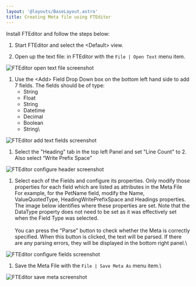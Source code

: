```yaml
---
layout: '@layouts/BaseLayout.astro'
title: Creating Meta file using FTEditor
---
```



Install FTEditor and follow the steps below:

1. Start FTEditor and select the &lt;Default&gt; view.

1. Open up the text file: <AssetLink fileName='basic-read-example.txt' text="basic-read-example.txt" /> in FTEditor with the `File | Open Text` menu item.
<Image src={fteditorOpenTextFileImage} alt="FTEditor open text file screenshot"/>

1. Use the &lt;Add&gt; Field Drop Down box on the bottom left hand side to add 7 fields. The fields should be of type:
    * String
    * Float
    * String
    * Datetime
    * Decimal
    * Boolean
    * String\
<Image src={fteditorAddTextFieldsImage} alt="FTEditor add text fields screenshot"/>

1. Select the "Heading" tab in the top left Panel and set "Line Count" to 2.  Also select “Write Prefix Space”
<Image src={fteditorConfigHeaderImage} alt="FTEditor configure header screenshot"/>

1. Select each of the Fields and configure its properties.  Only modify those properties for each field which are listed as attributes in the Meta File  For example, for the PetName field, modify the Name, ValueQuotedType, HeadingWritePrefixSpace and Headings properties.  The image below identifies where these properties are set.  Note that the DataType property does not need to be set as it was effectively set when the Field Type was selected.\
\
You can press the "Parse" button to check whether the Meta is correctly specified. When this button is clicked, the text will be parsed.  If there are any parsing errors, they will be displayed in the bottom right panel.\
<Image src={fteditorConfigFieldsImage} alt="FTEditor configure fields screenshot"/>

1. Save the Meta File with the `File | Save Meta As` menu item.\
<Image src={fteditorSaveMetaImage} alt="FTEditor save meta screenshot"/>


